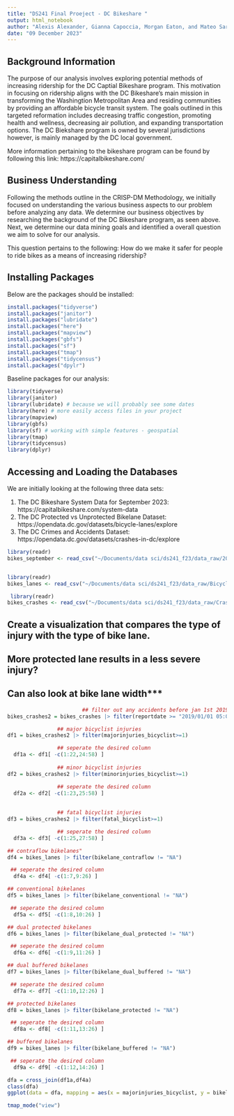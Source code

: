 ```yaml
---
title: "DS241 Final Proeject - DC Bikeshare "
output: html_notebook
author: "Alexis Alexander, Gianna Capoccia, Morgan Eaton, and Mateo Sarabia"
date: "09 December 2023"
---
```


## Background Information

The purpose of our analysis involves exploring potential methods of increasing ridership for the DC Captial Bikeshare program. This motivation in focusing on ridership aligns with the DC Bikeshare's main mission in transforming the Washingtion Metropolitan Area and residing communities by providing an affordable bicycle transit system. The goals outlined in this targeted reformation includes decreasing traffic congestion, promoting health and wellness, decreasing air pollution, and expanding transportation options. The DC Biekshare program is owned by several jurisdictions however, is mainly managed by the DC local government.  

More information pertaining to the bikeshare program can be found by following this link: https://capitalbikeshare.com/

## Business Understanding 

Following the methods outline in the CRISP-DM Methodology, we initially focused on understanding the various business aspects to our problem before analyzing any data. We determine our business objectives by researching the background of the DC Bikeshare program, as seen above. Next, we determine our data mining goals and identified a overall question we aim to solve for our analysis.

This question pertains to the following: How do we make it safer for people to ride bikes as a means of increasing ridership?


## Installing Packages 

Below are the packages should be installed:

```r
install.packages("tidyverse")
install.packages("janitor")
install.packages("lubridate")
install.packages("here")
install.packages("mapview")
install.packages("gbfs")
install.packages("sf")
install.packages("tmap")
install.packages("tidycensus")
install.packages("dpylr")
```

Baseline packages for our analysis: 

```r
library(tidyverse)
library(janitor)
library(lubridate) # because we will probably see some dates
library(here) # more easily access files in your project
library(mapview)
library(gbfs)
library(sf) # working with simple features - geospatial
library(tmap)
library(tidycensus)
library(dplyr)
```

## Accessing and Loading the Databases 

We are initially looking at the following three data sets:

1. The DC Bikeshare System Data for September 2023: https://capitalbikeshare.com/system-data
2. The DC Protected vs Unprotected Bikelane Dataset: https://opendata.dc.gov/datasets/bicycle-lanes/explore
3. The DC Crimes and Accidents Dataset: https://opendata.dc.gov/datasets/crashes-in-dc/explore

```r
library(readr)
bikes_september <- read_csv("~/Documents/data sci/ds241_f23/data_raw/202309-capitalbikeshare-tripdata.csv") %>% clean_names()


library(readr)
bikes_lanes <- read_csv("~/Documents/data sci/ds241_f23/data_raw/Bicycle_Lanes-2.csv") %>% clean_names()

 library(readr)
bikes_crashes <- read_csv("~/Documents/data sci/ds241_f23/data_raw/Crashes_in_DC-2.csv") %>% clean_names()
```

##  Create a visualization that compares the type of injury with the type of bike lane.
## More protected lane results in a less severe injury? 
## Can also look at bike lane width***

```r
                        ## filter out any accidents before jan 1st 2019
bikes_crashes2 = bikes_crashes |> filter(reportdate >= "2019/01/01 05:00:00+00")

                ## major bicyclist injuries
df1 = bikes_crashes2 |> filter(majorinjuries_bicyclist>=1)

                ## seperate the desired column
  df1a <- df1[ -c(1:22,24:58) ]
  
                ## minor bicyclist injuries
df2 = bikes_crashes2 |> filter(minorinjuries_bicyclist>=1)

                ## seperate the desired column
  df2a <- df2[ -c(1:23,25:58) ]
  
  
                ## fatal bicyclist injuries
df3 = bikes_crashes2 |> filter(fatal_bicyclist>=1)

                ## seperate the desired column
  df3a <- df3[ -c(1:25,27:58) ]
```


```r
## contraflow bikelanes"
df4 = bikes_lanes |> filter(bikelane_contraflow != "NA")

 ## seperate the desired column
  df4a <- df4[ -c(1:7,9:26) ]

## conventional bikelanes 
df5 = bikes_lanes |> filter(bikelane_conventional != "NA")

 ## seperate the desired column
  df5a <- df5[ -c(1:8,10:26) ]

## dual protected bikelanes
df6 = bikes_lanes |> filter(bikelane_dual_protected != "NA")

 ## seperate the desired column
  df6a <- df6[ -c(1:9,11:26) ]

## dual buffered bikelanes 
df7 = bikes_lanes |> filter(bikelane_dual_buffered != "NA")

 ## seperate the desired column
  df7a <- df7[ -c(1:10,12:26) ]

## protected bikelanes
df8 = bikes_lanes |> filter(bikelane_protected != "NA")

 ## seperate the desired column
  df8a <- df8[ -c(1:11,13:26) ]

## buffered bikelanes 
df9 = bikes_lanes |> filter(bikelane_buffered != "NA")

 ## seperate the desired column
  df9a <- df9[ -c(1:12,14:26) ]

```


```r
dfa = cross_join(df1a,df4a)
class(dfa)
ggplot(data = dfa, mapping = aes(x = majorinjuries_bicyclist, y = bikelane_contraflow)) + geom_point()
```

```r
tmap_mode("view")
```




